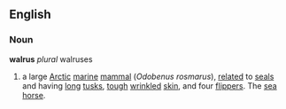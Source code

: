 ==English==
===Noun===
'''walrus''' ''plural'' walruses
# a large [[Arctic]] [[marine]] [[mammal]] (''Odobenus rosmarus''), [[relate]]d to [[seal]]s and having [[long]] [[tusk]]s, [[tough]] [[wrinkle]]d [[skin]], and four [[flipper]]s. The [[sea horse]].